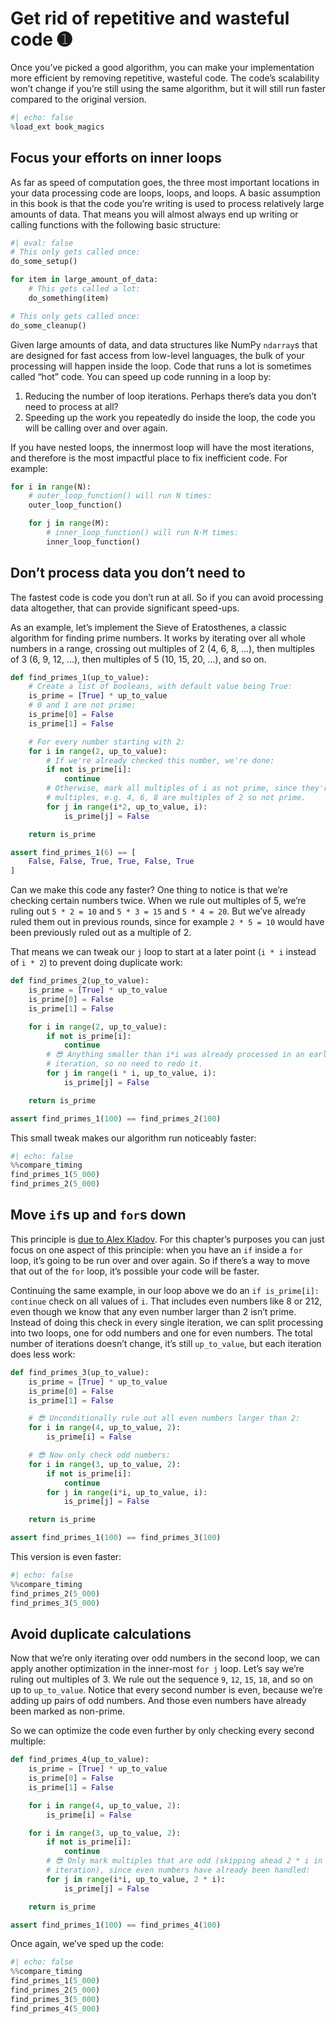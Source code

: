 # Get rid of repetitive and wasteful code ➊

Once you've picked a good algorithm, you can make your implementation more efficient by removing repetitive, wasteful code.
The code's scalability won't change if you're still using the same algorithm, but it will still run faster compared to the original version.

```python
#| echo: false
%load_ext book_magics
```

## Focus your efforts on inner loops

As far as speed of computation goes, the three most important locations in your data processing code are loops, loops, and loops.
A basic assumption in this book is that the code you're writing is used to process relatively large amounts of data.
That means you will almost always end up writing or calling functions with the following basic structure:

```python
#| eval: false
# This only gets called once:
do_some_setup()

for item in large_amount_of_data:
    # This gets called a lot:
    do_something(item)

# This only gets called once:
do_some_cleanup()
```

Given large amounts of data, and data structures like NumPy `ndarray`s that are designed for fast access from low-level languages, the bulk of your processing will happen inside the loop.
Code that runs a lot is sometimes called "hot" code.
You can speed up code running in a loop by:

1. Reducing the number of loop iterations. Perhaps there's data you don't need to process at all?
2. Speeding up the work you repeatedly do inside the loop, the code you will be calling over and over again.

If you have nested loops, the innermost loop will have the most iterations, and therefore is the most impactful place to fix inefficient code.
For example:

```python
for i in range(N):
    # outer_loop_function() will run N times:
    outer_loop_function()

    for j in range(M):
        # inner_loop_function() will run N·M times:
        inner_loop_function()
```

## Don't process data you don't need to

The fastest code is code you don't run at all.
So if you can avoid processing data altogether,  that can provide significant speed-ups.

As an example, let's implement the Sieve of Eratosthenes, a classic algorithm for finding prime numbers.
It works by iterating over all whole numbers in a range, crossing out multiples of 2 (4, 6, 8, ...), then multiples of 3 (6, 9, 12, ...), then multiples of 5 (10, 15, 20, ...), and so on.

```python
def find_primes_1(up_to_value):
    # Create a list of booleans, with default value being True:
    is_prime = [True] * up_to_value
    # 0 and 1 are not prime:
    is_prime[0] = False
    is_prime[1] = False

    # For every number starting with 2:
    for i in range(2, up_to_value):
        # If we're already checked this number, we're done:
        if not is_prime[i]:
            continue
        # Otherwise, mark all multiples of i as not prime, since they're
        # multiples, e.g. 4, 6, 8 are multiples of 2 so not prime.
        for j in range(i*2, up_to_value, i):
            is_prime[j] = False

    return is_prime

assert find_primes_1(6) == [
    False, False, True, True, False, True
]
```

Can we make this code any faster?
One thing to notice is that we're checking certain numbers twice.
When we rule out multiples of 5, we're ruling out `5 * 2 = 10` and `5 * 3 = 15` and `5 * 4 = 20`.
But we've already ruled them out in previous rounds, since for example `2 * 5 = 10` would have been previously ruled out as a multiple of 2.

That means we can tweak our `j` loop to start at a later point (`i * i` instead of `i * 2`) to prevent doing duplicate work:

```python
def find_primes_2(up_to_value):
    is_prime = [True] * up_to_value
    is_prime[0] = False
    is_prime[1] = False

    for i in range(2, up_to_value):
        if not is_prime[i]:
            continue
        # 😎 Anything smaller than i*i was already processed in an earlier
        # iteration, so no need to redo it.
        for j in range(i * i, up_to_value, i):
            is_prime[j] = False

    return is_prime

assert find_primes_1(100) == find_primes_2(100)
```

This small tweak makes our algorithm run noticeably faster:

```python
#| echo: false
%%compare_timing
find_primes_1(5_000)
find_primes_2(5_000)
```

## Move `if`s up and `for`s down

This principle is [due to Alex Kladov](https://matklad.github.io/2023/11/15/push-ifs-up-and-fors-down.html).
For this chapter's purposes you can just focus on one aspect of this principle: when you have an `if` inside a `for` loop, it's going to be run over and over again.
So if there's a way to move that out of the `for` loop, it's possible your code will be faster.

Continuing the same example, in our loop above we do an `if is_prime[i]: continue` check on all values of `i`.
That includes even numbers like 8 or 212, even though we know that any even number larger than 2 isn't prime.
Instead of doing this check in every single iteration, we can split processing into two loops, one for odd numbers and one for even numbers.
The total number of iterations doesn't change, it's still `up_to_value`, but each iteration does less work:

```python
def find_primes_3(up_to_value):
    is_prime = [True] * up_to_value
    is_prime[0] = False
    is_prime[1] = False

    # 😎 Unconditionally rule out all even numbers larger than 2:
    for i in range(4, up_to_value, 2):
        is_prime[i] = False

    # 😎 Now only check odd numbers:
    for i in range(3, up_to_value, 2):
        if not is_prime[i]:
            continue
        for j in range(i*i, up_to_value, i):
            is_prime[j] = False

    return is_prime

assert find_primes_1(100) == find_primes_3(100)
```

This version is even faster:

```python
#| echo: false
%%compare_timing
find_primes_2(5_000)
find_primes_3(5_000)
```

## Avoid duplicate calculations

Now that we're only iterating over odd numbers in the second loop, we can apply another optimization in the inner-most `for j` loop.
Let's say we're ruling out multiples of 3.
We rule out the sequence `9`, `12`, `15`, `18`, and so on up to `up_to_value`.
Notice that every second number is even, because we're adding up pairs of odd numbers.
And those even numbers have already been marked as non-prime.

So we can optimize the code even further by only checking every second multiple:

```python
def find_primes_4(up_to_value):
    is_prime = [True] * up_to_value
    is_prime[0] = False
    is_prime[1] = False

    for i in range(4, up_to_value, 2):
        is_prime[i] = False

    for i in range(3, up_to_value, 2):
        if not is_prime[i]:
            continue
        # 😎 Only mark multiples that are odd (skipping ahead 2 * i in each
        # iteration), since even numbers have already been handled:
        for j in range(i*i, up_to_value, 2 * i):
            is_prime[j] = False

    return is_prime

assert find_primes_1(100) == find_primes_4(100)
```

Once again, we've sped up the code:

```python
#| echo: false
%%compare_timing
find_primes_1(5_000)
find_primes_2(5_000)
find_primes_3(5_000)
find_primes_4(5_000)
```
